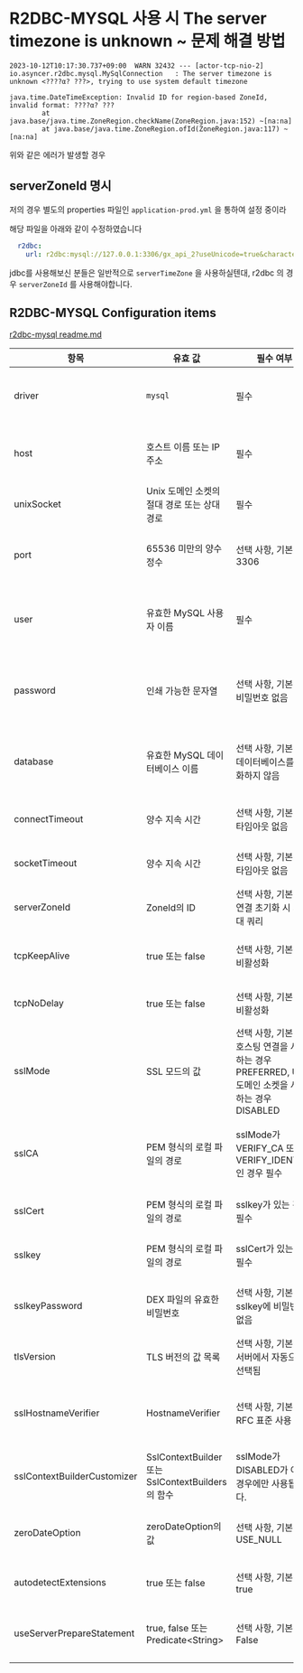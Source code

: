 # R2DBC-MYSQL 사용 시 The server timezone is unknown ~ 문제 해결 방법

```text
2023-10-12T10:17:30.737+09:00  WARN 32432 --- [actor-tcp-nio-2] io.asyncer.r2dbc.mysql.MySqlConnection   : The server timezone is unknown <????α? ???>, trying to use system default timezone

java.time.DateTimeException: Invalid ID for region-based ZoneId, invalid format: ????α? ???
        at java.base/java.time.ZoneRegion.checkName(ZoneRegion.java:152) ~[na:na]
        at java.base/java.time.ZoneRegion.ofId(ZoneRegion.java:117) ~[na:na]
```

위와 같은 에러가 발생할 경우

## serverZoneId 명시

저의 경우 별도의 properties 파일인 `application-prod.yml` 을 통하여 설정 중이라

해당 파일을 아래와 같이 수정하였습니다

```yml filename="application-prod.yml"
  r2dbc:
    url: r2dbc:mysql://127.0.0.1:3306/gx_api_2?useUnicode=true&characterEncoding=utf-8&serverZoneId=UTC
```

jdbc를 사용해보신 분들은 일반적으로 `serverTimeZone` 을 사용하실텐대, r2dbc 의 경우 `serverZoneId` 를 사용해야합니다.


## R2DBC-MYSQL Configuration items

[r2dbc-mysql readme.md](https://github.com/mirromutth/r2dbc-mysql/blob/main/README.md)


| 항목 | 유효 값 | 필수 여부 | 설명 |
|---|---|---|---|
| driver | `mysql` | 필수 | R2DBC에서 발견해야 하는 드라이버입니다. |
| host | 호스트 이름 또는 IP 주소 | 필수 | MySQL 데이터베이스 서버의 호스트입니다. |
| unixSocket | Unix 도메인 소켓의 절대 경로 또는 상대 경로 | 필수 | Unix 도메인 소켓의 소켓 파일입니다. |
| port | 65536 미만의 양수 정수 | 선택 사항, 기본값은 3306 | MySQL 데이터베이스 서버의 포트입니다. |
| user | 유효한 MySQL 사용자 이름 | 필수 | MySQL 데이터베이스에 연결하려는 사용자입니다. |
| password | 인쇄 가능한 문자열 | 선택 사항, 기본값은 비밀번호 없음 | MySQL 데이터베이스 사용자의 비밀번호입니다. |
| database | 유효한 MySQL 데이터베이스 이름 | 선택 사항, 기본값은 데이터베이스를 초기화하지 않음 | MySQL 연결에서 사용하는 데이터베이스입니다. |
| connectTimeout | 양수 지속 시간 | 선택 사항, 기본값은 타임아웃 없음 | TCP 연결 타임아웃입니다. |
| socketTimeout | 양수 지속 시간 | 선택 사항, 기본값은 타임아웃 없음 | TCP 소켓 타임아웃입니다. |
| serverZoneId | ZoneId의 ID | 선택 사항, 기본값은 연결 초기화 시 시간대 쿼리 | 서버 시간대 ID입니다. |
| tcpKeepAlive | true 또는 false | 선택 사항, 기본값은 비활성화 | TCP KeepAlive를 제어합니다. |
| tcpNoDelay | true 또는 false | 선택 사항, 기본값은 비활성화 | TCP NoDelay를 제어합니다. |
| sslMode | SSL 모드의 값 | 선택 사항, 기본값은 호스팅 연결을 사용하는 경우 PREFERRED, Unix 도메인 소켓을 사용하는 경우 DISABLED | SSL 모드입니다. |
| sslCA | PEM 형식의 로컬 파일의 경로 | sslMode가 VERIFY_CA 또는 VERIFY_IDENTITY인 경우 필수 | MySQL 데이터베이스 서버의 CA 인증서입니다. |
| sslCert | PEM 형식의 로컬 파일의 경로 | sslkey가 있는 경우 필수 | 클라이언트의 SSL 인증서입니다. |
| sslkey | PEM 형식의 로컬 파일의 경로 | sslCert가 있는 경우 필수 | 클라이언트의 SSL 키입니다. |
| sslkeyPassword | DEX 파일의 유효한 비밀번호 | 선택 사항, 기본값은 sslkey에 비밀번호 없음 | 클라이언트 SSL 키의 비밀번호입니다. |
| tlsVersion | TLS 버전의 값 목록 | 선택 사항, 기본값은 서버에서 자동으로 선택됨 | SSL에 대한 TLS 버전입니다. |
| sslHostnameVerifier | HostnameVerifier | 선택 사항, 기본값은 RFC 표준 사용 | sslMode가 VERIFY_CA 이상인 경우에만 사용됩니다. |
| sslContextBuilderCustomizer | SslContextBuilder 또는 SslContextBuilders의 함수 | sslMode가 DISABLED가 아닌 경우에만 사용됩니다. | 선택 사항, 기본값은 NO-OP 함수 |
| zeroDateOption | zeroDateOption의 값 | 선택 사항, 기본값은 USE_NULL | "zero date" 처리를 나타내는 옵션입니다. |
| autodetectExtensions | true 또는 false | 선택 사항, 기본값은 true | 확장 기능을 자동으로 감지합니다. |
| useServerPrepareStatement | true, false 또는 Predicate\<String\> | 선택 사항, 기본값은 False | 자세한 내용은 참고 사항을 참조하세요. |